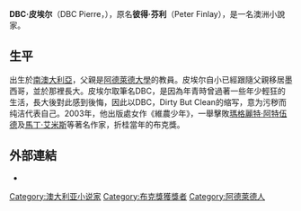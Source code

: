 {{Infobox writer
| name = DBC 皮埃尔
| image =DBC_Dogs.jpg
| imagesize =
| caption =
| pseudonym =
| birth_name =
| birth_date = {{Birth year and age|1961}}
| birth_place = {{AUS}}[[阿德萊德|阿德萊德]]
| death_date =
| death_place =
| occupation = [[小說家|小說家]]
| alma_mater =
| nationality ={{AUS}}
| period = 2003年–
| genre =
| subject =
| movement =
| notableworks =《[[維農少年|維農少年]]》
| awards = [[布克獎|布克獎]]
| influences =
| influenced =
| website = <!-- {{URL|}} -->
}}
'''DBC·皮埃尔'''（DBC Pierre，{{bd|1961年||||}}），原名'''彼得·芬利'''（Peter Finlay），是一名澳洲小說家。

==生平==
出生於[[南澳大利亞|南澳大利亞]]，父親是[[阿德萊德大學|阿德萊德大學]]的教員。皮埃尔自小已經跟隨父親移居墨西哥，並於那裡長大。皮埃尔取筆名DBC，是因為年青時曾過著一些年少輕狂的生活，長大後對此感到後悔，因此以DBC，Dirty But Clean的缩写，意为污秽而纯洁代表自己。2003年，他出版處女作《維農少年》，一舉擊敗[[瑪格麗特·阿特伍德|瑪格麗特·阿特伍德]]及[[馬丁·艾米斯|馬丁·艾米斯]]等著名作家，折桂當年的布克獎。

== 外部連結 ==
* {{imdb name|2416353}}

{{布克奖}}
{{Authority control}}
{{DEFAULTSORT:Pierre, Dbc}}
[[Category:澳大利亚小说家|Category:澳大利亚小说家]]
[[Category:布克獎獲獎者|Category:布克獎獲獎者]]
[[Category:阿德萊德人|Category:阿德萊德人]]